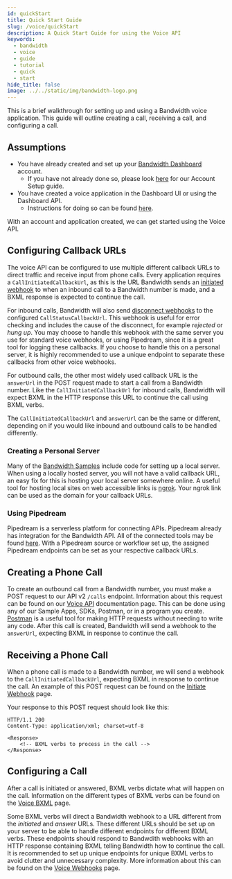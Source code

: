 ```yaml
---
id: quickStart
title: Quick Start Guide
slug: /voice/quickStart
description: A Quick Start Guide for using the Voice API
keywords:
  - bandwidth
  - voice
  - guide
  - tutorial
  - quick
  - start
hide_title: false
image: ../../static/img/bandwidth-logo.png
---
```


This is a brief walkthrough for setting up and using a Bandwidth voice application. This guide will outline creating a call, receiving a call, and configuring a call.

## Assumptions
* You have already created and set up your [Bandwidth Dashboard](https://dashboard.bandwidth.com) account. 
    * If you have not already done so, please look [here](/docs/account/dashboard-setup) for our Account Setup guide.
* You have created a voice application in the Dashboard UI or using the Dashboard API. 
    * Instructions for doing so can be found [here](/docs/account/applications).

With an account and application created, we can get started using the Voice API.

## Configuring Callback URLs
The voice API can be configured to use multiple different callback URLs to direct traffic and receive input from phone calls.
Every application requires a `CallInitiatedCallbackUrl`, as this is the URL Bandwidth sends an [initiated webhook](./webhooks/initiate.mdx) to when an inbound call to a Bandwidth number is made,
and a BXML response is expected to continue the call.

For inbound calls, Bandwidth will also send [disconnect webhooks](./webhooks/disconnect.mdx) to the configured `CallStatusCallbackUrl`. This webhook is useful for error checking and includes the cause of the disconnect, for example _rejected_ or _hung up_.
You may choose to handle this webhook with the same server you use for standard voice webhooks, or using Pipedream, since it is a great tool for logging these callbacks.
If you choose to handle this on a personal server, it is highly recommended to use a unique endpoint to separate these callbacks from other voice webhooks.

For outbound calls, the other most widely used callback URL is the `answerUrl` in the POST request made to start a call from a Bandwidth number.
Like the `CallInitiatedCallbackUrl` for inbound calls, Bandwidth will expect BXML in the HTTP response this URL to continue the call using BXML verbs.

The `CallInitiatedCallbackUrl` and `answerUrl` can be the same or different, depending on if you would like inbound and outbound calls to be handled differently.

### Creating a Personal Server
Many of the [Bandwidth Samples](https://github.com/Bandwidth-Samples) include code for setting up a local server.
When using a locally hosted server, you will not have a valid callback URL, an easy fix for this is hosting your local server somewhere online.
A useful tool for hosting local sites on web accessible links is [ngrok](https://ngrok.com/). Your ngrok link can be used as the domain for your callback URLs.


### Using Pipedream
Pipedream is a serverless platform for connecting APIs.
Pipedream already has integration for the Bandwidth API. All of the connected tools may be found [here](https://pipedream.com/apps/bandwidth/integrations/pipedream).
With a Pipedream source or workflow set up, the assigned Pipedream endpoints can be set as your respective callback URLs.

## Creating a Phone Call
To create an outbound call from a Bandwidth number, you must make a POST request to our API v2 `/calls` endpoint.
Information about this request can be found on our [Voice API](/apis/voice#operation/createCall) documentation page.
This can be done using any of our Sample Apps, SDKs, Postman, or in a program you create.
[Postman](https://www.postman.com/) is a useful tool for making HTTP requests without needing to write any code.
After this call is created, Bandwidth will send a webhook to the `answerUrl`, expecting BXML in response to continue the call.

## Receiving a Phone Call
When a phone call is made to a Bandwidth number, we will send a webhook to the `CallInitiatedCallbackUrl`, expecting BXML in response to continue the call.
An example of this POST request can be found on the [Initiate Webhook](/docs/voice/webhooks/initiate#examples) page.

Your response to this POST request should look like this:
```
HTTP/1.1 200
Content-Type: application/xml; charset=utf-8

<Response>
    <!-- BXML verbs to process in the call -->
</Response>
```


## Configuring a Call
After a call is initiated or answered, BXML verbs dictate what will happen on the call.
Information on the different types of BXML verbs can be found on the [Voice BXML](/docs/voice/bxml) page.

Some BXML verbs will direct a Bandwidth webhook to a URL different from the _initiated_ and _answer_ URLs.
These different URLs should be set up on your server to be able to handle different endpoints for different BXML verbs.
These endpoints should respond to Bandwdith webhooks with an HTTP response containing BXML telling Bandwidth how to continue the call.
It is recommended to set up unique endpoints for unique BXML verbs to avoid clutter and unnecessary complexity.
More information about this can be found on the [Voice Webhooks](/docs/voice/webhooks) page.

